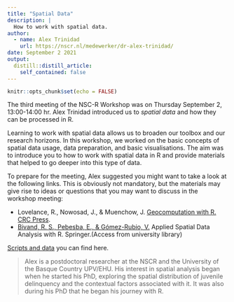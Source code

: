 ```yaml
---
title: "Spatial Data"
description: |
  How to work with spatial data.
author:
  - name: Alex Trinidad
    url: https://nscr.nl/medewerker/dr-alex-trinidad/
date: September 2 2021
output:
  distill::distill_article:
    self_contained: false
---
```



```r
knitr::opts_chunk$set(echo = FALSE)
```

The third meeting of the NSC-R Workshop was on Thursday September 2, 13:00-14:00 hr. Alex Trinidad introduced us to *spatial data* and how they can be processed in R. 
 
Learning to work with spatial data allows us to broaden our toolbox and our research horizons. In this workshop, we worked on the basic concepts of spatial data usage, data preparation, and basic visualisations. The aim was to introduce you to how to work with spatial data in R and provide materials that helped to go deeper into this type of data. 

To prepare for the meeting, Alex suggested you might want to take a look at the following links. This is obviously not mandatory, but the materials may give rise to ideas or questions that you may want to discuss in the workshop meeting:
 
- Lovelance, R., Nowosad, J., & Muenchow, J. [Geocomputation with R. CRC Press](https://geocompr.robinlovelace.net/).    
- [Bivand, R. S., Pebesba, E., & Gómez-Rubio, V.](https://link.springer.com/book/10.1007/978-1-4614-7618-4) Applied Spatial Data Analysis with R. Springer.(Access from university library)

[Scripts and data](https://github.com/Jonkman1/NSC_R/tree/main/Meeting_3_SpatialData) you can find here.


> Alex is a postdoctoral researcher at the NSCR and the University of the Basque Country UPV/EHU. His interest in spatial analysis began when he started his PhD, exploring the spatial distribution of juvenile delinquency and the contextual factors associated with it. It was also during his PhD that he began his journey with R. 
